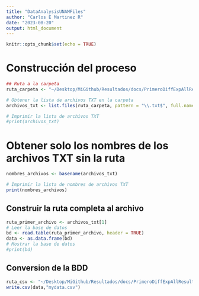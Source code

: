 ```yaml
---
title: "DataAnalysisUNAMFiles"
author: "Carlos E Martinez R"
date: "2023-08-20"
output: html_document
---
```


```r
knitr::opts_chunk$set(echo = TRUE)
```

# Construcción del proceso

```r
## Ruta a la carpeta
ruta_carpeta <- "~/Desktop/MiGithub/Resultados/docs/PrimeroDiffExpAllResults/DESeq2_Results"

# Obtener la lista de archivos TXT en la carpeta
archivos_txt <- list.files(ruta_carpeta, pattern = "\\.txt$", full.names = TRUE)

# Imprimir la lista de archivos TXT
#print(archivos_txt)
```


# Obtener solo los nombres de los archivos TXT sin la ruta
```r
nombres_archivos <- basename(archivos_txt)

# Imprimir la lista de nombres de archivos TXT
print(nombres_archivos)
```

## Construir la ruta completa al archivo
```r
ruta_primer_archivo <- archivos_txt[1]
# Leer la base de datos
bd <- read.table(ruta_primer_archivo, header = TRUE)
data <- as.data.frame(bd)
# Mostrar la base de datos
#print(bd)
```

## Conversion de la BDD

```r
ruta_csv <- "~/Desktop/MiGithub/Resultados/docs/PrimeroDiffExpAllResults/BDD"
write.csv(data,"mydata.csv")

```